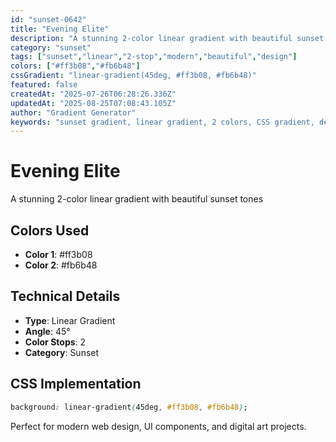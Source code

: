 ```yaml
---
id: "sunset-0642"
title: "Evening Elite"
description: "A stunning 2-color linear gradient with beautiful sunset tones"
category: "sunset"
tags: ["sunset","linear","2-stop","modern","beautiful","design"]
colors: ["#ff3b08","#fb6b48"]
cssGradient: "linear-gradient(45deg, #ff3b08, #fb6b48)"
featured: false
createdAt: "2025-07-26T06:28:26.336Z"
updatedAt: "2025-08-25T07:08:43.105Z"
author: "Gradient Generator"
keywords: "sunset gradient, linear gradient, 2 colors, CSS gradient, design, #ff3b08, #fb6b48"
---
```


# Evening Elite

A stunning 2-color linear gradient with beautiful sunset tones

## Colors Used
- **Color 1**: #ff3b08
- **Color 2**: #fb6b48

## Technical Details
- **Type**: Linear Gradient
- **Angle**: 45°
- **Color Stops**: 2
- **Category**: Sunset

## CSS Implementation
```css
background: linear-gradient(45deg, #ff3b08, #fb6b48);
```

Perfect for modern web design, UI components, and digital art projects.
